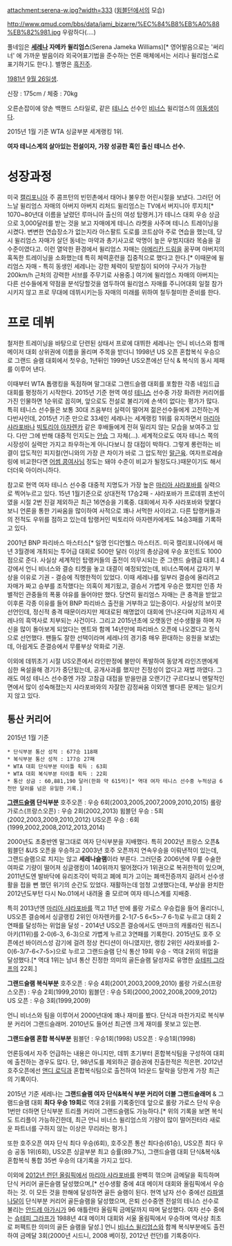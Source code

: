 attachment:serena-w.jpg?width=333
([[윔블던]]에서의 모습)

http://www.qmud.com/bbs/data/jami_bizarre/%EC%84%B8%EB%A0%88%EB%82%981.jpg
우람하다(....)

풀네임은 '''[[세레나]] 자메카 윌리엄스'''(Serena Jameka Williams)[* 영어발음으로는 '써리너' 에 가까운 발음이라 외국어표기법을 준수하는 언론 매체에서는 서리나 윌리엄스로 표기하기도 한다.]. 별명은 [[흑진주]]. 

[[1981년]] [[9월 26일]]생.

신장 : 175cm / 체중 : 70kg

오른손잡이에 양손 백핸드 스타일로, 같은 [[테니스]] 선수인 [[비너스]] 윌리엄스의 [[여동생]]이다. 

2015년 1월 기준 WTA 싱글부분 세계랭킹 1위. 

'''여자 테니스계의 살아있는 전설이자, 가장 성공한 흑인 출신 테니스 선수.'''

= 성장과정 =
미국 [[캘리포니아]] 주 콤프턴의 빈민촌에서 태어나 불우한 어린시절을 보냈다. 그러던 어느날 윌리엄스 자매의 아버지 아버지 리처드 윌리엄스는 TV에서 버지니아 루지치[* 1070~80년대 이름을 날렸던 루마니아 출신의 여성 탑랭커.]가 테니스 대회 우승 상금으로 3,000달러를 받는 것을 보고 자매에게 테니스 라켓을 사주며 테니스 트레이닝을 시켰다. 변변한 연습장소가 없는지라 아스팔트 도로를 코트삼아 주로 연습을 했는데, 당시 윌리엄스 자매가 살던 동네는 마약과 총기사고로 악명이 높은 우범지대라 목숨을 걸 수준이였다고. 이런 열악한 환경에서 윌리엄스 자매는 [[아메리칸 드림]]을 꿈꾸며 아버지의 혹독한 트레이닝을 소화했는데 특히 체력훈련을 집중적으로 했다고 한다.[* 이때문에 윌리엄스 자매 - 특히 동생인 세레나는 강한 체력이 뒷받침이 되어야 구사가 가능한 200km/h 근처의 강력한 서브를 주무기로 사용중.] 여기에 윌리엄스 자매의 아버지는 다른 선수들에게 약점을 분석당할것을 염두하여 윌리엄스 자매를 주니어대회 일절 참가시키지 않고 프로 무대에 데뷔시키는등 자매의 미래를 위하여 철두철미한 준비를 한다.

= 프로 데뷔 =
철저한 트레이닝을 바탕으로 단련된 상태서 프로에 대뷔한 세레나는 언니 비너스와 함깨 메이저 대회 상위권에 이름을 올리며 주목을 받더니 1998년 US 오픈 혼합복식 우승으로 그랜드 슬램 대회에서 첫우승, 1년뒤인 1999년 US오픈에선 단식 & 복식의 동시 제패를 이루어 낸다. 

이때부터 WTA 톱랭킹을 독점하며 말그대로 그랜드슬램 대회를 포함한 각종 네임드급 대회를 평정하기 시작한다. 2015년 기준 현역 여성 [[테니스]] 선수중 가장 화려한 커리어를 가진 인물하면 1순위로 꼽히며, 앞으로도 전설로 불리기에 손색이 없다는 평가가 많다. 특히 테니스 선수들은 보통 30대 즈음부터 실력이 떨어져 젊은선수들에게 고전하는게 다반사인데, 2015년 기준 만으로 33세인 세레나는 세계랭킹 1위를 유지하면서 [[마리아 샤라포바]]나 [[빅토리야 아자렌카]] 같은 후배들에게 전혀 밀리지 않는 모습을 보여주고 있다. 다만 그에 반해 대중적 인지도는 [[안습]] 그 자체(...). 세계적으로도 여자 테니스 쪽의 시장성이 실력만 가지고 좌우하는게 아니다보니 참 대접이 박하다. 그렇게 롱런하는 비결이 압도적인 피지컬(언니와의 가장 큰 차이가 바로 그 압도적인 [[말근육]]. 여자프로레슬링에 비교한다면 [[어썸 콩]]여사님 정도는 돼야 수준이 비교가 될정도다.)때문이기도 해서 더더욱 아이러니하다. 

참고로 현역 여자 테니스 선수중 대중적 지명도가 가장 높은 [[마리아 샤라포바]]를 실력으로 찍어누르고 있다. 15년 1월기준으로 상대전적 17승2패 - 샤라포바가 프로데뷔 초반이였을 시절 2번 진걸 제외하곤 최근 16연승을 기록중. 대회에서 자주 샤라포바와 맞붙다보니 언론을 통한 기싸움을 많이하여 사적으로 꽤나 서먹한 사이라고. 다른 탑랭커들과의 전적도 우위를 점하고 있는데 탑랭커인 빅토리아 아자렌카에게도 14승3패를 기록하고 있다.

2001년 BNP 파리바스 마스터스[* 일명 인디언웰스 마스터즈. 미국 캘리포니아에서 매년 3월경에 개최되는 투어급 대회로 500만 달러 이상의 총상금에 우승 포인트도 1000점으로 준다. 사실상 세계적인 탑랭커들의 출전이 의무시되는 준 그랜드 슬램급 대회.] 4강에서 언니 비너스와 결승 티켓을 놓고 대결이 예정되었는데, 비너스쪽에서 갑자기 부상을 이유로 기권 - 결승에 직행한적이 있었다. 이때 세레나를 일부러 결승에 올리려고 자매가 짜고 승부를 조작했다는 의혹이 제기됬고, 결승서 가볍게 우승은 했지만 인종 차별적인 관중들의 폭풍 야유를 들어야만 했다. 당연히 윌리엄스 자매는 큰 충격을 받았고 이후론 각종 이유를 들어 BNP 파리바스 출전을 거부하고 있는중이다. 사실상의 보이콧 선언인데, 정신적 충격 때문이라지만 제대로된 해명없이 대회에 안나온다며 지금까지 세레나의 흑역사로 치부되는 사건이다. 그리고 2015년초에 오랫동안 선수생활을 하며 자신을 많이 돌아보게 되었다는 멘트와 함께 14년만에 파리바스 오픈에 나오겠다고 정식으로 선언했다. 팬들도 잘한 선택이라며 세레나의 경기중 매우 환대하는 응원을 보냈는데, 아쉽게도 준결승에서 무릎부상 악화로 기권.

이외에 데뷔초기 시절 US오픈에서 라인판정에 불만이 폭발하여 동양계 라인즈맨에게 심한 욕설을해 경기가 중단됬는데, 공개사과를 했지만 진정성이 없다고 재법 까였다. 그래도 여성 테니스 선수중엔 가장 고참급 대접을 받을만큼 오랜기간 구르다보니 멘탈적인면에서 많이 성숙해졌는지 샤라포바와의 자잘한 감정싸움 이외엔 별다른 문제는 일으키지 않고 있다.
 
== 통산 커리어 ==
2015년 1월 기준

 * 단식부분 통산 성적 : 677승 118패
 * 복식부분 통산 성적 : 177승 27패
 * WTA 대회 단식부분 타이틀 획득 : 63회
 * WTA 대회 복식부분 타이틀 획득 : 22회
 * 통산 상금 : 60,881,190 달러(한화 약 615억)[* 역대 여자 테니스 선수중 누적상금 6천만 달러를 넘은 유일한 기록.]

'''[[그랜드슬램]] 단식부분'''
호주오픈 : 우승 6회(2003,2005,2007,2009,2010,2015)
롤랑 가로스(프랑스오픈) : 우승 2회(2002,2013)
윔블던 우승 : 5회(2002,2003,2009,2010,2012)
US오픈 우승 : 6회(1999,2002,2008,2012,2013,2014)

2000년도 초중반엔 말그대로 여자 단식부분을 지배했다. 특히 2002년 프랑스 오픈&윔블던 &US 오픈을 우승하고 2003년 호주 오픈까지 연속우승을 이뤄낸적이 있는데, 그랜드슬램으로 치지는 않고 '''세레나슬램'''이라 부른다. 그러던중 2006년에 무릎 수술한 여파로 기량이 떨어져 싱글랭킹이 140위까지 떨어졌다가 1위권으로 복귀한적이 있으며, 2011년도엔 발바닥에 유리조각이 박히고 폐에 피가 고이는 폐색전증까지 걸려서 선수생활을 접을 뻔 했던 위기의 순간도 있었다. 재활하는데 엄청 고생했다는데, 부상을 완치한 2012년도부턴 다시 No.01에서 내려올 줄 모르며 여자 테니스계를 지배중. 

특히 2013년엔 [[마리아 샤라포바]]를 꺽고 11년 만에 롤랑 가로스 우승컵을 들어 올리더니, US오픈 결승에서 싱글랭킹 2위인 아자렌카를 2-1(7-5 6<5>-7 6-1)로 누르고 대회 2연패를 달성하는 위업을 달성 - 2014년 US오픈 결승에서도 덴마크의 캐롤라인 워즈니아키(11위)를 2-0(6-3, 6-3)으로 가볍게 누르고 3연패를 기록한다. 2015년도 호주 오픈에선 바이러스성 감기에 걸려 정상 컨디션이 아니였지만, 랭킹 2위인 샤라포바를 2-0(6-3/7-6<7-5>)으로 누르고 그랜드슬램 단식 통산 19회 우승 - 역대 2위의 위업을 달성했다.[* 역대 1위는 남녀 통산 진정한 의미의 골든슬램 달성자로 유명한 [[슈테피 그라프]]의 22회.] 


'''그랜드슬램 복식부분'''
호주오픈 : 우승 4회(2001,2003,2009,2010)
롤랑 가로스(프랑스오픈) : 우승 2회(1999,2010)
윔블던 : 우승 5회(2000,2002,2008,2009,2012)
US 오픈 : 우승 3회(1999,2009)

언니 비너스와 팀을 이루어서 2000년대에 꽤나 재미를 봤다. 단식과 마찬가지로 복식부분 커리어 그랜드슬래머. 2010년도 들어선 최근엔 크게 재미를 못보고 있는편.


'''그랜드슬램 혼합 복식부분'''
윔블던 : 우승1회(1998)
US오픈 : 우승1회(1998)

언론등에서 자주 언급하는 내용은 아니지만, 데뷔 초기부터 혼합복식팀을 구성하여 대회에 출전하는 경우도 많다. 단, 98년도를 제외하곤 결승권에 진출한적은 적은편. 2012년 호주오픈에선 [[앤디 로딕]]과 혼합복식팀으로 출전하여 1라운드 탈락을 당한게 가장 최근의 기록이다. 

2015년 기준 세레나는 '''그랜드슬램 여자 단식&복식 부분 커리어 더블 그랜드슬래머''' & 그램드슬램 대회 '''최다 우승 19회'''로 역대 2위를 기록중인데 앞으로 롤랑 가로스 단식 우승 1번만 더하면 단식부분 트리플 커리어 그랜드슬램도 가능하다.[* 위의 기록을 보면 복식도 트리플이 가능하긴한데, 최근 언니 비너스 윌리엄스의 기량이 많이 떨어진터라 새로운 파트너를 구하지 않는 이상은 무리라는 평가.] 

또한 호주오픈 여자 단식 최다 우승(6회), 호주오픈 통산 최다승(61승), US오픈 최다 우승 공동 1위(6회), US오픈 싱글부분 최고 승률(89.7%), 그랜드슬램 대회 단식&복식&혼합복식 통합 35번 우승의 대기록을 가지고 있다. 

이외에 [[2012년 런던 올림픽]]에서 [[마리아 샤라포바]]를 완벽히 꺾으며 금메달을 획득하며 단식 커리어 골든슬램 달성했으며,[* 선수생활 중에 4대 메이저 대회와 올림픽에서 우승하는 것. 이 모든 것을 한해에 달성하면 골든 슬램이 된다. 현역 남자 선수 중에선 [[라파엘 나달]]이 단식부분 커리어 골든슬램을 달성했으며, 은퇴 선수중엔 전설의 테니스 선수로 불리는 [[안드레 아가시]]가 96 애틀란타 올림픽 금메달까지 따며 달성했다. 여자 선수 중에는 [[슈테피 그라프]]가 1988년 4대 메이저 대회와 서울 올림픽에서 우승하며 역사상 최초로 퍼팩트한 의미의 골든 슬램을 달성.] 언니 [[비너스 윌리엄스]]와 함께 복식부분에도 출전하여 금메달 3회(2000년 시드니, 2008 베이징, 2012년 런던)를 기록중이다. 
